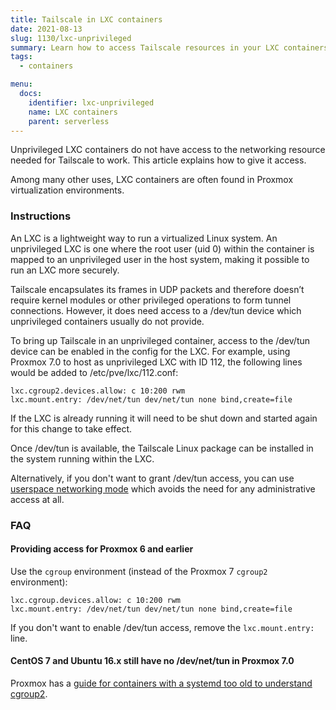 ```yaml
---
title: Tailscale in LXC containers
date: 2021-08-13
slug: 1130/lxc-unprivileged
summary: Learn how to access Tailscale resources in your LXC containers.
tags:
  - containers

menu:
  docs:
    identifier: lxc-unprivileged
    name: LXC containers
    parent: serverless
---
```


Unprivileged LXC containers do not have access to the networking resource
needed for Tailscale to work. This article explains how to give it access.

Among many other uses, LXC containers are often found in Proxmox
virtualization environments.

### Instructions

An LXC is a lightweight way to run a virtualized Linux system. An
unprivileged LXC is one where the root user (uid 0) within the container is
mapped to an unprivileged user in the host system, making it possible to
run an LXC more securely.

Tailscale encapsulates its frames in UDP packets and therefore doesn’t
require kernel modules or other privileged operations to form tunnel
connections. However, it does need access to a /dev/tun device which
unprivileged containers usually do not provide.

To bring up Tailscale in an unprivileged container, access to the /dev/tun
device can be enabled in the config for the LXC. For example, using Proxmox 7.0
to host as unprivileged LXC with ID 112, the following lines would be added
to /etc/pve/lxc/112.conf:

```
lxc.cgroup2.devices.allow: c 10:200 rwm
lxc.mount.entry: /dev/net/tun dev/net/tun none bind,create=file
```

If the LXC is already running it will need to be shut down and started again
for this change to take effect.

Once /dev/tun is available, the Tailscale Linux package can be installed in
the system running within the LXC.

Alternatively, if you don't want to grant /dev/tun access, you can use
[userspace networking mode](/kb/1112/userspace-networking/) which avoids the
need for any administrative access at all.

### FAQ

#### Providing access for Proxmox 6 and earlier

Use the `cgroup` environment (instead of the Proxmox 7 `cgroup2` environment):

```
lxc.cgroup.devices.allow: c 10:200 rwm
lxc.mount.entry: /dev/net/tun dev/net/tun none bind,create=file
```

If you don't want to enable /dev/tun access, remove the `lxc.mount.entry:` line.

#### CentOS 7 and Ubuntu 16.x still have no /dev/net/tun in Proxmox 7.0

Proxmox has a [guide for containers with a systemd too old to understand
cgroup2](https://pve.proxmox.com/wiki/Upgrade_from_6.x_to_7.0#Old_Container_and_CGroupv2).
